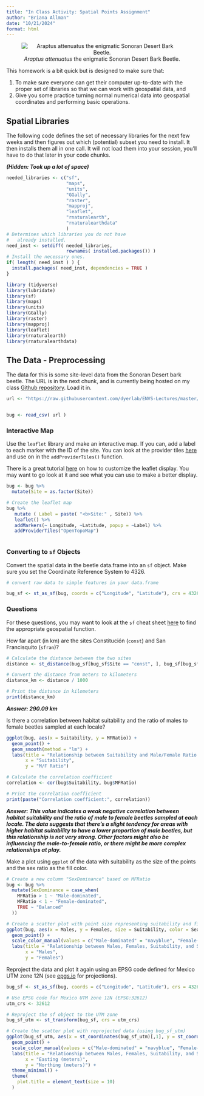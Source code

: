 ```yaml
---
title: "In Class Activity: Spatial Points Assignment"
author: "Briana Allman"
date: "10/21/2024"
format: html
---
```


<center>

![*Araptus attenuatus* the enigmatic Sonoran Desert Bark Beetle.](https://live.staticflickr.com/65535/50441339417_74e04216fa_w_d.jpg)

</center>

This homework is a bit quick but is designed to make sure that:

1.  To make sure everyone can get their computer up-to-date with the proper set of libraries so that we can work with geospatial data, and
2.  Give you some practice turning normal numerical data into geospatial coordinates and performing basic operations.

## Spatial Libraries

The following code defines the set of necessary libraries for the next few weeks and then figures out which (potential) subset you need to install. It then installs them all in one call. It will not load them into your session, you'll have to do that later in your code chunks.

***(Hidden: Took up a lot of space)***

```r
needed_libraries <- c("sf",
                      "maps",
                      "units",
                      "GGally",
                      "raster",
                      "mapproj",
                      "leaflet",
                      "rnaturalearth",
                      "rnaturalearthdata"
                      )
# Determines which libraries you do not have
#   already installed.
need_inst <- setdiff( needed_libraries, 
                      rownames( installed.packages()) )
# Install the necessary ones.
if( length( need_inst ) ) {
  install.packages( need_inst, dependencies = TRUE )
}

library (tidyverse)
library(lubridate)
library(sf)
library(maps)
library(units)
library(GGally)
library(raster)
library(mapproj)
library(leaflet)
library(rnaturalearth)
library(rnaturalearthdata)
```

## The Data - Preprocessing

The data for this is some site-level data from the Sonoran Desert bark beetle. The URL is in the next chunk, and is currently being hosted on my class [Github repository](https://github.com/dyerlab/ENVS-Lectures). Load it in.

```r
url <- "https://raw.githubusercontent.com/dyerlab/ENVS-Lectures/master/data/Araptus_Disperal_Bias.csv"


bug <- read_csv( url )

```

### Interactive Map

Use the `leaflet` library and make an interactive map. If you can, add a label to each marker with the ID of the site. You can look at the provider tiles [here](https://leaflet-extras.github.io/leaflet-providers/preview/) and use on in the `addProviderTiles()` function.

There is a great tutorial [here](https://rstudio.github.io/leaflet/map_widget.html) on how to customize the leaflet display. You may want to go look at it and see what you can use to make a better display.

```r
bug <- bug %>%
  mutate(Site = as.factor(Site))

# Create the leaflet map
bug %>% 
   mutate ( Label = paste( "<b>Site:" , Site)) %>% 
   leaflet() %>% 
   addMarkers(~ Longitude, ~Latitude, popup = ~Label) %>% 
   addProviderTiles("OpenTopoMap")
```

```r
 
```

### Converting to `sf` Objects

Convert the spatial data in the beetle data.frame into an `sf` object. Make sure you set the Coordinate Reference System to $4326$.

```r
# convert raw data to simple features in your data.frame

bug_sf <- st_as_sf(bug, coords = c("Longitude", "Latitude"), crs = 4326)

```

### Questions

For these questions, you may want to look at the `sf` cheat sheet [here](https://github.com/rstudio/cheatsheets/raw/main/sf.pdf) to find the appropriate geospatial function.

How far apart (in km) are the sites Constitución (`const`) and San Francisquito (`sfran`)?

```r
# Calculate the distance between the two sites
distance <- st_distance(bug_sf[bug_sf$Site == "const", ], bug_sf[bug_sf$Site == "sfran", ])

# Convert the distance from meters to kilometers
distance_km <- distance / 1000

# Print the distance in kilometers
print(distance_km)

```

***Answer: 290.09 km***

Is there a correlation between habitat suitability and the ratio of males to female beetles sampled at each locale?

```r
ggplot(bug, aes(x = Suitability, y = MFRatio)) +
  geom_point() +
  geom_smooth(method = "lm") +
  labs(title = "Relationship between Suitability and Male/Female Ratio: Araptus attenuatus",
       x = "Suitability",
       y = "M/F Ratio")

# Calculate the correlation coefficient
correlation <- cor(bug$Suitability, bug$MFRatio)

# Print the correlation coefficient
print(paste("Correlation coefficient:", correlation))
```

***Answer: This value indicates a weak negative correlation between habitat suitability and the ratio of male to female beetles sampled at each locale. The data suggests that there's a slight tendency for areas with higher habitat suitability to have a lower proportion of male beetles, but this relationship is not very strong. Other factors might also be influencing the male-to-female ratio, or there might be more complex relationships at play.***

Make a plot using `ggplot` of the data with suitability as the size of the points and the sex ratio as the fill color.

```r
# Create a new column "SexDominance" based on MFRatio
bug <- bug %>%
  mutate(SexDominance = case_when(
    MFRatio > 1 ~ "Male-dominated",
    MFRatio < 1 ~ "Female-dominated",
    TRUE ~ "Balanced"
  ))

# Create a scatter plot with point size representing suitability and fill color representing sex dominance
ggplot(bug, aes(x = Males, y = Females, size = Suitability, color = SexDominance)) +
  geom_point() +
  scale_color_manual(values = c("Male-dominated" = "navyblue", "Female-dominated" = "darkred", "Balanced" = "grey")) +
  labs(title = "Relationship between Males, Females, Suitability, and Sex Dominance",
       x = "Males",
       y = "Females")
```

Reproject the data and plot it again using an EPSG code defined for Mexico UTM zone 12N (see [epgs.io](https://epsg.io) for projections).

```r
bug_sf <- st_as_sf(bug, coords = c("Longitude", "Latitude"), crs = 4326)

# Use EPSG code for Mexico UTM zone 12N (EPSG:32612)
utm_crs <- 32612

# Reproject the sf object to the UTM zone
bug_sf_utm <- st_transform(bug_sf, crs = utm_crs)

# Create the scatter plot with reprojected data (using bug_sf_utm)
ggplot(bug_sf_utm, aes(x = st_coordinates(bug_sf_utm)[,1], y = st_coordinates(bug_sf_utm)[,2], size = Suitability, color = SexDominance)) +
  geom_point() +
  scale_color_manual(values = c("Male-dominated" = "navyblue", "Female-dominated" = "darkred", "Balanced" = "grey"), na.value = "grey") +
  labs(title = "Relationship between Males, Females, Suitability, and Sex Dominance (UTM zone 12N)",
       x = "Easting (meters)",
       y = "Northing (meters)") +
  theme_minimal() +
  theme(
    plot.title = element_text(size = 10)
  )
```
